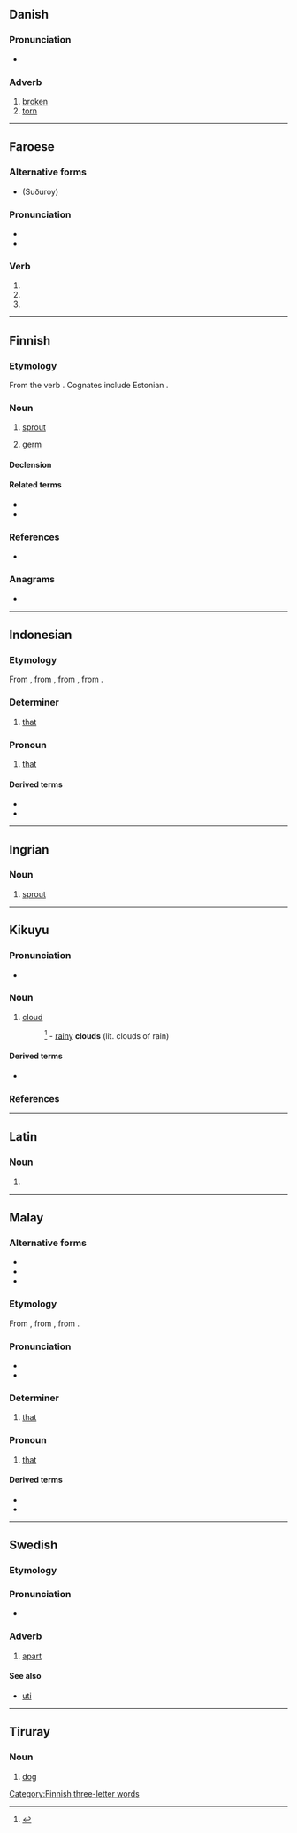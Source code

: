 {{also|ITU|Itu}}
==Danish==

===Pronunciation===
* {{IPA|/ituː/|[iˈtˢuːˀ]|lang=da}}

===Adverb===
{{da-adv}}

# [[broken]]
# [[torn]]

----

==Faroese==

===Alternative forms===
* {{l|fo|hitu}} (Suðuroy)

===Pronunciation===
* {{IPA|/ˈiːtu/|lang=fo}}
* {{rhymes|iːtu|lang=fo}}

===Verb===
{{head|fo|verb form}}

# {{form of|first-person plural past tense|eita|lang=fo}}
# {{form of|second-person plural past tense|eita|lang=fo}}
# {{form of|third-person plural past tense|eita|lang=fo}}

----

==Finnish==

===Etymology===
From the verb {{m|fi|itää}}. Cognates include Estonian {{m|et|idu}}.

===Noun===
{{fi-noun}}

# [[sprout]]
# {{lb|fi|topology|mathematics}} [[germ]]

====Declension====
{{fi-decl-valo|i|t|d|u|a}}

====Related terms====
* {{l|fi|idättää}}
* {{l|fi|itää}}

===References===
* {{R:Hakkinen 2005}}

===Anagrams===
* {{anagrams|fi|a=itu|tiu|uit}}

[[Category:Finnish three-letter words]]

----

==Indonesian==

===Etymology===
From {{etyl|ms|id}} {{m|ms|itu}}, from {{etyl|poz-mly-pro|id}} {{m|poz-mly-pro|*(i)tu(ʔ)}}, from {{etyl|poz-pro|id}} {{m|poz-pro|*(i-)tu}}, from {{etyl|map-pro|id}} {{m|map-pro|*(i-)Cu}}.

===Determiner===
{{head|id|determiner}}

# [[that]] {{gloss|what is being indicated}}

===Pronoun===
{{head|id|pronoun}}

# [[that]] {{gloss|that thing}}

====Derived terms====
* {{l|id|situ|gloss={{l|en|there}}}}
* {{l|id|yang itu|gloss={{l|en|that one}}}}

----

==Ingrian==

===Noun===
{{head|izh|noun}}

# [[sprout]]

----

==Kikuyu==

===Pronunciation===
* {{IPA|/itu/|lang=ki}}

===Noun===
{{ki-noun|5}}

# [[cloud]]
#: {{lang|ki|'''''matu''' {{l|ki|ma}} {{l|ki|mbura}}''}}<ref>{{R:Benson1964|entry=''i''tu|p=463}}</ref> - [[rainy]] '''clouds''' (lit. clouds of rain)

====Derived terms====
{{qualifier|Nouns}}
* {{l|ki|matuinĩ|matu(-)inĩ}}

===References===
<references />

{{topics|ki|Weather}}

----

==Latin==

===Noun===
{{la-noun-form|itū}}

# {{inflection of|itus||abl|s|lang=la}}

----

==Malay==

===Alternative forms===
* {{l|ms|tu}}
* {{l|ms|ايت|sc=Arab}}
* {{l|ms|تو|sc=Arab}}

===Etymology===
From {{etyl|poz-mly-pro|ms}} {{m|poz-mly-pro|*(i)tu(ʔ)}}, from {{etyl|poz-pro|ms}} {{m|poz-pro|*(i-)tu}}, from {{etyl|map-pro|ms}} {{m|map-pro|*(i-)Cu}}.

===Pronunciation===
* {{IPA|/itu/|lang=ms}}
* {{rhymes|itu|tu|u|lang=ms}}

===Determiner===
{{head|ms|determiner}}

# [[that]] {{gloss|what is being indicated}}

===Pronoun===
{{head|ms|pronoun}}

# [[that]] {{gloss|that thing}}

====Derived terms====
* {{l|ms|situ|gloss={{l|en|there}}}}
* {{l|ms|yang itu|gloss={{l|en|that one}}}}

----

==Swedish==

===Etymology===
{{compound|sv|i|t1=in|tu|t2=two}}

===Pronunciation===
* {{rhymes|ʉː|lang=sv}}

===Adverb===
{{head|sv|adverb}}

# [[apart]]

====See also====
* [[uti]]

----

==Tiruray==

===Noun===
{{head|tiy|noun}}

# [[dog]]